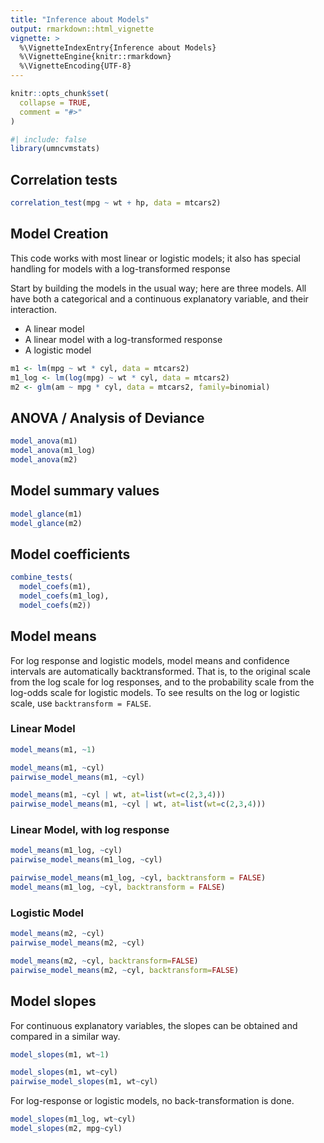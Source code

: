 ```yaml
---
title: "Inference about Models"
output: rmarkdown::html_vignette
vignette: >
  %\VignetteIndexEntry{Inference about Models}
  %\VignetteEngine{knitr::rmarkdown}
  %\VignetteEncoding{UTF-8}
---
```


```r
knitr::opts_chunk$set(
  collapse = TRUE,
  comment = "#>"
)
```

```r
#| include: false
library(umncvmstats)
```

## Correlation tests
```r
correlation_test(mpg ~ wt + hp, data = mtcars2)
```

## Model Creation
This code works with most linear or logistic models; it also has special handling for models with a log-transformed response

Start by building the models in the usual way; here are three models. All have both a categorical and a continuous explanatory variable, and their interaction.

+ A linear model
+ A linear model with a log-transformed response
+ A logistic model

```r
m1 <- lm(mpg ~ wt * cyl, data = mtcars2)
m1_log <- lm(log(mpg) ~ wt * cyl, data = mtcars2)
m2 <- glm(am ~ mpg * cyl, data = mtcars2, family=binomial)
```

## ANOVA / Analysis of Deviance
```r
model_anova(m1)
model_anova(m1_log)
model_anova(m2)
```

## Model summary values
```r
model_glance(m1)
model_glance(m2)
```

## Model coefficients
```r
combine_tests(
  model_coefs(m1),
  model_coefs(m1_log),
  model_coefs(m2))
```

## Model means

For log response and logistic models, model means and confidence intervals are automatically backtransformed. That is, to the original scale from the log scale for log responses, and to the probability scale from the log-odds scale for logistic models. To see results on the log or logistic scale, use `backtransform = FALSE`.

### Linear Model

```r
model_means(m1, ~1)
```

```r
model_means(m1, ~cyl)
pairwise_model_means(m1, ~cyl)
```

```r
model_means(m1, ~cyl | wt, at=list(wt=c(2,3,4)))
pairwise_model_means(m1, ~cyl | wt, at=list(wt=c(2,3,4)))
```

### Linear Model, with log response

```r
model_means(m1_log, ~cyl)
pairwise_model_means(m1_log, ~cyl)
```

```r
pairwise_model_means(m1_log, ~cyl, backtransform = FALSE)
model_means(m1_log, ~cyl, backtransform = FALSE)
```

### Logistic Model
```r
model_means(m2, ~cyl)
pairwise_model_means(m2, ~cyl)
```

```r
model_means(m2, ~cyl, backtransform=FALSE)
pairwise_model_means(m2, ~cyl, backtransform=FALSE)
```

## Model slopes
For continuous explanatory variables, the slopes can be obtained and compared in a similar way.

```r
model_slopes(m1, wt~1)
```

```r
model_slopes(m1, wt~cyl)
pairwise_model_slopes(m1, wt~cyl)
```

For log-response or logistic models, no back-transformation is done.

```r
model_slopes(m1_log, wt~cyl)
model_slopes(m2, mpg~cyl)
```
